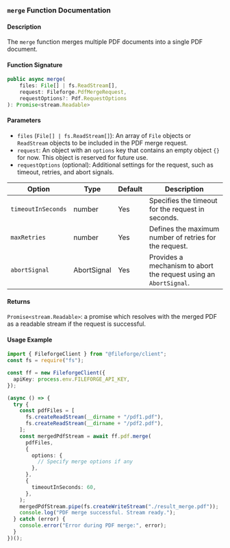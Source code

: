 ### `merge` Function Documentation

#### Description

The `merge` function merges multiple PDF documents into a single PDF document.

#### Function Signature

```typescript
public async merge(
    files: File[] | fs.ReadStream[],
    request: Fileforge.PdfMergeRequest,
    requestOptions?: Pdf.RequestOptions
): Promise<stream.Readable>
```

#### Parameters

- `files` (`File[] | fs.ReadStream[]`): An array of `File` objects or `ReadStream` objects to be included in the PDF merge request.
- `request`: An object with an `options` key that contains an empty object `{}` for now. This object is reserved for future use.
- `requestOptions` (optional): Additional settings for the request, such as timeout, retries, and abort signals.

| Option              | Type                   | Default | Description                                                                     |
|---------------------|------------------------|---------|---------------------------------------------------------------------------------|
| `timeoutInSeconds`  | number                 | Yes     | Specifies the timeout for the request in seconds.                               |
| `maxRetries`        | number                 | Yes     | Defines the maximum number of retries for the request.                          |
| `abortSignal`       | AbortSignal            | Yes     | Provides a mechanism to abort the request using an `AbortSignal`.               |

#### Returns

`Promise<stream.Readable>`: a promise which resolves with the merged PDF as a readable stream if the request is successful.

#### Usage Example

```typescript
import { FileforgeClient } from "@fileforge/client";
const fs = require("fs");

const ff = new FileforgeClient({
  apiKey: process.env.FILEFORGE_API_KEY,
});

(async () => {
  try {
    const pdfFiles = [
      fs.createReadStream(__dirname + "/pdf1.pdf"),
      fs.createReadStream(__dirname + "/pdf2.pdf"),
    ];
    const mergedPdfStream = await ff.pdf.merge(
      pdfFiles,
      {
        options: {
          // Specify merge options if any
        },
      },
      {
        timeoutInSeconds: 60,
      },
    );
    mergedPdfStream.pipe(fs.createWriteStream("./result_merge.pdf"));
    console.log("PDF merge successful. Stream ready.");
  } catch (error) {
    console.error("Error during PDF merge:", error);
  }
})();

```